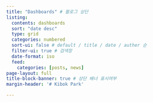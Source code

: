 ```yaml
---
title: "Dashboards" # 블로그 상단
listing:
  contents: dashboards
  sort: "date desc"
  type: grid
  categories: numbered
  sort-ui: false # default / title / date / auther 순
  filter-ui: true # 검색창
  date-format: iso
  feed:
    categories: [posts, news]
page-layout: full
title-block-banner: true # 상단 배너 표시여부
margin-header: '# Kibok Park'

---
```



